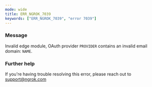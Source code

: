 ```yaml
---
mode: wide
title: ERR_NGROK_7039
keywords: ["ERR_NGROK_7039", "error 7039"]
---
```


### Message

Invalid edge module, OAuth provider `PROVIDER` contains an invalid email domain: `NAME`.

### Further help

If you're having trouble resolving this error, please reach out to [support@ngrok.com](mailto:support@ngrok.com?subject=Help%20with%20ERR_NGROK_7039)
